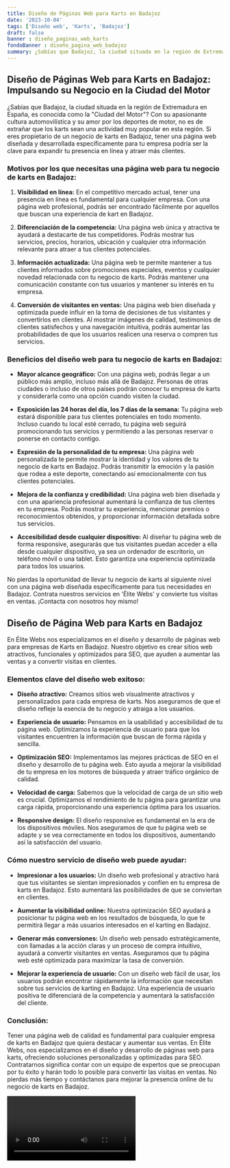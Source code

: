 ```yaml
---
title: Diseño de Páginas Web para Karts en Badajoz
date: '2023-10-04'
tags: ['Diseño web', 'Karts', 'Badajoz']
draft: false
banner : diseño_paginas_web_karts
fondoBanner : diseño_pagina_web_badajoz
summary: ¿Sabías que Badajoz, la ciudad situada en la región de Extremadura en España, es conocida como la Ciudad del Motor? Con su apasionante cultura automovilística y su amor por los deportes de motor, no es de extrañar que los karts sean una actividad muy popular en esta región. Si eres propietario de un negocio de karts en Badajoz, tener una página web diseñada y desarrollada específicamente para tu empresa podría ser la clave para expandir tu presencia en línea y atraer más clientes.
---
```


## Diseño de Páginas Web para Karts en Badajoz: Impulsando su Negocio en la Ciudad del Motor

¿Sabías que Badajoz, la ciudad situada en la región de Extremadura en España, es conocida como la "Ciudad del Motor"? Con su apasionante cultura automovilística y su amor por los deportes de motor, no es de extrañar que los karts sean una actividad muy popular en esta región. Si eres propietario de un negocio de karts en Badajoz, tener una página web diseñada y desarrollada específicamente para tu empresa podría ser la clave para expandir tu presencia en línea y atraer más clientes.

### Motivos por los que necesitas una página web para tu negocio de karts en Badajoz:

1. **Visibilidad en línea:** En el competitivo mercado actual, tener una presencia en línea es fundamental para cualquier empresa. Con una página web profesional, podrás ser encontrado fácilmente por aquellos que buscan una experiencia de kart en Badajoz.

2. **Diferenciación de la competencia:** Una página web única y atractiva te ayudará a destacarte de tus competidores. Podrás mostrar tus servicios, precios, horarios, ubicación y cualquier otra información relevante para atraer a tus clientes potenciales.

3. **Información actualizada:** Una página web te permite mantener a tus clientes informados sobre promociones especiales, eventos y cualquier novedad relacionada con tu negocio de karts. Podrás mantener una comunicación constante con tus usuarios y mantener su interés en tu empresa.

4. **Conversión de visitantes en ventas:** Una página web bien diseñada y optimizada puede influir en la toma de decisiones de tus visitantes y convertirlos en clientes. Al mostrar imágenes de calidad, testimonios de clientes satisfechos y una navegación intuitiva, podrás aumentar las probabilidades de que los usuarios realicen una reserva o compren tus servicios.

### Beneficios del diseño web para tu negocio de karts en Badajoz:

- **Mayor alcance geográfico:** Con una página web, podrás llegar a un público más amplio, incluso más allá de Badajoz. Personas de otras ciudades o incluso de otros países podrán conocer tu empresa de karts y considerarla como una opción cuando visiten la ciudad.

- **Exposición las 24 horas del día, los 7 días de la semana:** Tu página web estará disponible para tus clientes potenciales en todo momento. Incluso cuando tu local esté cerrado, tu página web seguirá promocionando tus servicios y permitiendo a las personas reservar o ponerse en contacto contigo.

- **Expresión de la personalidad de tu empresa:** Una página web personalizada te permite mostrar la identidad y los valores de tu negocio de karts en Badajoz. Podrás transmitir la emoción y la pasión que rodea a este deporte, conectando así emocionalmente con tus clientes potenciales.

- **Mejora de la confianza y credibilidad:** Una página web bien diseñada y con una apariencia profesional aumentará la confianza de tus clientes en tu empresa. Podrás mostrar tu experiencia, mencionar premios o reconocimientos obtenidos, y proporcionar información detallada sobre tus servicios.

- **Accesibilidad desde cualquier dispositivo:** Al diseñar tu página web de forma responsive, asegurarás que tus visitantes puedan acceder a ella desde cualquier dispositivo, ya sea un ordenador de escritorio, un teléfono móvil o una tablet. Esto garantiza una experiencia optimizada para todos los usuarios.

No pierdas la oportunidad de llevar tu negocio de karts al siguiente nivel con una página web diseñada específicamente para tus necesidades en Badajoz. Contrata nuestros servicios en 'Élite Webs' y convierte tus visitas en ventas. ¡Contacta con nosotros hoy mismo!

<GifSeo />

<Cta />

## Diseño de Página Web para Karts en Badajoz

En Élite Webs nos especializamos en el diseño y desarrollo de páginas web para empresas de Karts en Badajoz. Nuestro objetivo es crear sitios web atractivos, funcionales y optimizados para SEO, que ayuden a aumentar las ventas y a convertir visitas en clientes.

### Elementos clave del diseño web exitoso:

- **Diseño atractivo:** Creamos sitios web visualmente atractivos y personalizados para cada empresa de karts. Nos aseguramos de que el diseño refleje la esencia de tu negocio y atraiga a los usuarios.

- **Experiencia de usuario:** Pensamos en la usabilidad y accesibilidad de tu página web. Optimizamos la experiencia de usuario para que los visitantes encuentren la información que buscan de forma rápida y sencilla.

- **Optimización SEO:** Implementamos las mejores prácticas de SEO en el diseño y desarrollo de tu página web. Esto ayuda a mejorar la visibilidad de tu empresa en los motores de búsqueda y atraer tráfico orgánico de calidad.

- **Velocidad de carga:** Sabemos que la velocidad de carga de un sitio web es crucial. Optimizamos el rendimiento de tu página para garantizar una carga rápida, proporcionando una experiencia óptima para los usuarios.

- **Responsive design:** El diseño responsive es fundamental en la era de los dispositivos móviles. Nos aseguramos de que tu página web se adapte y se vea correctamente en todos los dispositivos, aumentando así la satisfacción del usuario.

### Cómo nuestro servicio de diseño web puede ayudar:

- **Impresionar a los usuarios:** Un diseño web profesional y atractivo hará que tus visitantes se sientan impresionados y confíen en tu empresa de karts en Badajoz. Esto aumentará las posibilidades de que se conviertan en clientes.

- **Aumentar la visibilidad online:** Nuestra optimización SEO ayudará a posicionar tu página web en los resultados de búsqueda, lo que te permitirá llegar a más usuarios interesados en el karting en Badajoz.

- **Generar más conversiones:** Un diseño web pensado estratégicamente, con llamadas a la acción claras y un proceso de compra intuitivo, ayudará a convertir visitantes en ventas. Aseguramos que tu página web esté optimizada para maximizar la tasa de conversión.

- **Mejorar la experiencia de usuario:** Con un diseño web fácil de usar, los usuarios podrán encontrar rápidamente la información que necesitan sobre tus servicios de karting en Badajoz. Una experiencia de usuario positiva te diferenciará de la competencia y aumentará la satisfacción del cliente.

### Conclusión:

Tener una página web de calidad es fundamental para cualquier empresa de karts en Badajoz que quiera destacar y aumentar sus ventas. En Élite Webs, nos especializamos en el diseño y desarrollo de páginas web para karts, ofreciendo soluciones personalizadas y optimizadas para SEO. Contratarnos significa contar con un equipo de expertos que se preocupan por tu éxito y harán todo lo posible para convertir las visitas en ventas. No pierdas más tiempo y contáctanos para mejorar la presencia online de tu negocio de karts en Badajoz.

<Video />

<CtaBot job='Karts' city='Badajoz'/>

<Gmaps query='Badajoz+españa+maps' />